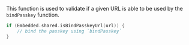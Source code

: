 This function is used to validate if a given URL is able to be used by the `bindPasskey` function.

```swift
if (Embedded.shared.isBindPasskeyUrl(url)) {
    // bind the passkey using `bindPasskey`
}
```
